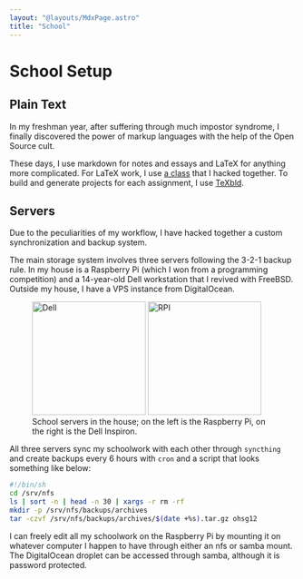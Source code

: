 ```yaml
---
layout: "@layouts/MdxPage.astro"
title: "School"
---
```


# School Setup


## Plain Text

In my freshman year, after suffering through much impostor syndrome, I finally
discovered the power of markup languages with the help of the Open Source cult.

These days, I use markdown for notes and essays and LaTeX for anything more
complicated. For LaTeX work, I use [a class](/code/juni.cls) that I hacked
together. To build and generate projects for each assignment, I use
[TeXbld](/dev/#texbld).

## Servers

Due to the peculiarities of my workflow, I have hacked together a custom
synchronization and backup system.

The main storage system involves three servers following the 3-2-1 backup rule.
In my house is a Raspberry Pi (which I won from a programming competition) and a
14-year-old Dell workstation that I revived with FreeBSD. Outside my house, I
have a VPS instance from DigitalOcean.


<figure>
  <div class="flex justify-center items-center gap-3">
    <Image src={RPI} width={400} style="width:200px;" alt="Dell" />
    <Image src={Dell} width={400} style="width:200px;" alt="RPI" />
  </div>
  <figcaption class="text-center">
    School servers in the house; on the left is the Raspberry Pi, on the right is the Dell
    Inspiron.
  </figcaption>
</figure>

All three servers sync my schoolwork with each other through `syncthing` and
create backups every 6 hours with `cron` and a script that looks something like
below:

```sh
#!/bin/sh
cd /srv/nfs
ls | sort -n | head -n 30 | xargs -r rm -rf
mkdir -p /srv/nfs/backups/archives
tar -czvf /srv/nfs/backups/archives/$(date +%s).tar.gz ohsg12
```

I can freely edit all my schoolwork on the Raspberry Pi by mounting it on
whatever computer I happen to have through either an nfs or samba mount. The
DigitalOcean droplet can be accessed through samba, although it is password
protected.
